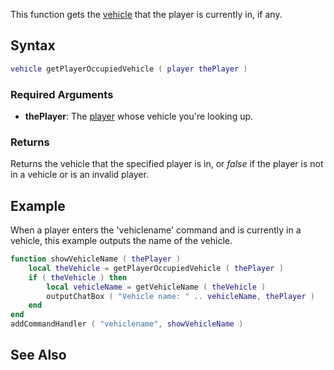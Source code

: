 
{{Server client function}}
{{Deprecated|getPedOccupiedVehicle|}}

This function gets the [[/vehicle.md|vehicle]] that the player is currently in, if any.

==Syntax==
<syntaxhighlight lang="lua">vehicle getPlayerOccupiedVehicle ( player thePlayer )</syntaxhighlight>

===Required Arguments===
*'''thePlayer''': The [[/player.md|player]] whose vehicle you're looking up.

===Returns===
Returns the vehicle that the specified player is in, or ''false'' if the player is not in a vehicle or is an invalid player.

==Example==
When a player enters the 'vehiclename' command and is currently in a vehicle, this example outputs the name of the vehicle.
<section name="Server and client" class="both" show="true">
<syntaxhighlight lang="lua">
function showVehicleName ( thePlayer )
	local theVehicle = getPlayerOccupiedVehicle ( thePlayer )
	if ( theVehicle ) then
		local vehicleName = getVehicleName ( theVehicle )
		outputChatBox ( "Vehicle name: " .. vehicleName, thePlayer )
	end
end
addCommandHandler ( "vehiclename", showVehicleName )
</syntaxhighlight>
</section>

==See Also==
{{Player functions}}